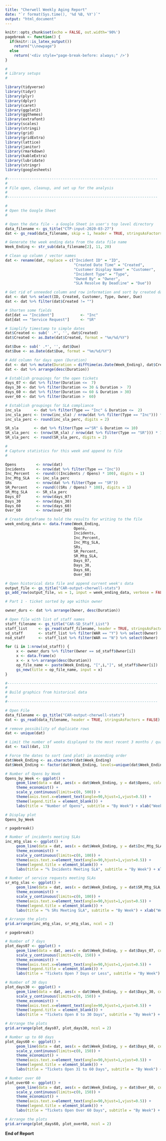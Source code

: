 ```yaml
---
title: "Cherwell Weekly Aging Report"
date: "`r format(Sys.time(), '%d %B, %Y')`" 
output: "html_document"
---
```


```r
knitr::opts_chunk$set(echo = FALSE, out.width='90%')
pagebreak <- function() {
  if(knitr::is_latex_output())
    return("\\newpage")
  else
    return('<div style="page-break-before: always;" />')
}
```


```r
#
# Library setups
#

library(tidyverse)
library(tidyr)
library(plyr)
library(dplyr)
library(caret)
library(ggplot2)
library(ggthemes)
library(extrafont)
library(scales)
library(stringi)
library(grid)
library(gridExtra)
library(lattice)
library(janitor)
library(rmarkdown)
library(kableExtra)
library(lubridate)
library(stringr)
library(googlesheets)

#--------------------------------------------------------------------
#
# File open, cleanup, and set up for the analysis
#
#--------------------------------------------------------------------

#
# Open the Google Sheet
#

# Open the data file - a Google Sheet in user's top level directory
data_filename <- gs_title("CTP-input-2020-03-27")
dat <- gs_read(data_filename, skip = 1, header = TRUE, stringsAsFactors = FALSE)

# Generate the week ending data from the data file name
Week_Ending <- str_sub(data_filename[2], 11, 20)

# Clean up column / vector names
dat <- rename(dat, replace = c("Incident ID" = "ID",
                               "Created Date Time" = "Created",
                               "Customer Display Name" = "Customer",
                               "Incident Type" = "Type",
                               "Owned By" = "Owner",
                               "SLA Resolve By Deadline" = "Due"))

# Get rid of unneeded column and row information and sort by created date
dat <- dat %>% select(ID, Created, Customer, Type, Owner, Due)
dat <- dat %>% filter(dat$Created != "")

# Shorten some fields
dat[dat == "Incident"]            <- "Inc"
dat[dat == "Service Request"]     <- "SR"

# Simplify timestamp to simple dates
dat$Created <- sub(' .*', '', dat$Created)
dat$Created <- as.Date(dat$Created, format = "%m/%d/%Y")

dat$Due <- sub(' .*', '', dat$Due)
dat$Due <- as.Date(dat$Due, format = "%m/%d/%Y")

# Add column for days open (Duration)
dat <- dat %>% mutate(Duration = difftime(as.Date(Week_Ending), dat$Created, units = "days"))
dat <- dat %>% arrange(desc(Duration))

# Establish groupings for the open tickets
days_07 <- dat %>% filter(Duration <=  7) 
days_30 <- dat %>% filter(Duration <= 30 & Duration >  7) 
days_60 <- dat %>% filter(Duration <= 60 & Duration > 30) 
over_60 <- dat %>% filter(Duration >  60) 

# Establish groupings for SLA compliance
inc_sla      <- dat %>% filter(Type == "Inc" & Duration <=  2) 
inc_sla_perc <- (nrow(inc_sla) / nrow(dat %>% filter(Type == "Inc"))) * 100
inc_sla_perc <- round(inc_sla_perc, digits = 2)

SR_sla       <- dat %>% filter(Type =="SR" & Duration <= 10) 
SR_sla_perc  <- (nrow(SR_sla) / nrow(dat %>% filter(Type == "SR"))) * 100
SR_sla_perc  <- round(SR_sla_perc, digits = 2)

#
# Capture statistics for this week and append to file
#

Opens         <- nrow(dat)
Incidents     <- nrow(dat %>% filter(Type == "Inc"))
Inc_Percent   <- round(((Incidents / Opens) * 100), digits = 1)
Inc_Mtg_SLA   <- inc_sla_perc
SRs           <- nrow(dat %>% filter(Type == "SR"))
SR_Percent    <- round(((SRs / Opens) * 100), digits = 1)
SR_Mtg_SLA    <- SR_sla_perc
Days_07       <- nrow(days_07)
Days_30       <- nrow(days_30)
Days_60       <- nrow(days_60)
Over_60       <- nrow(over_60)

# Create dataframe to hold the results for writing to the file
week_ending_data <- data.frame(Week_Ending,
                               Opens,
                               Incidents,
                               Inc_Percent,
                               Inc_Mtg_SLA,
                               SRs,
                               SR_Percent,
                               SR_Mtg_SLA,
                               Days_07,
                               Days_30,
                               Days_60,
                               Over_60)

# Open historical data file and append current week's data
output_file <- gs_title("CAR-output-cherwell-stats")
gs_add_row(output_file, ws = 1, input = week_ending_data, verbose = FALSE)

# Part 1 - ticket sorted by age within owner

owner_durs <- dat %>% arrange(Owner, desc(Duration)) 

# Open file with list of staff names
staff_filename <- gs_title("CAR-SD_Staff_List")
staff_list     <- gs_read(staff_filename, header = TRUE, stringsAsFactors = TRUE)
sd_staff       <- staff_list %>% filter(WAR == "Y") %>% select(Owner)
nsd_staff      <- staff_list %>% filter(WAR == "N") %>% select(Owner)

for (i in 1:nrow(sd_staff)) {
     x <- owner_durs %>% filter(Owner == sd_staff$Owner[i])
     x <- data.frame(x)
     x <- x %>% arrange(desc(Duration))
     op_file_name <- paste(Week_Ending, "[",i,"]", sd_staff$Owner[i])
     gs_new(title = op_file_name, input = x)
}

```

```r

#--------------------------------------------------------------------
#
# Build graphics from historical data
#
#--------------------------------------------------------------------

# Open File
data_filename <- gs_title("CAR-output-cherwell-stats")
dat <- gs_read(data_filename, header = TRUE, stringsAsFactors = FALSE)

# remove possibility of duplicate rows
dat <- unique(dat)

# Limit the number of weeks displayed to the most recent 3 months / quarter
dat <- tail(dat, 13)

# Force the dates to sort (and plot) in ascending order
dat$Week_Ending <- as.character(dat$Week_Ending)
dat$Week_Ending <- factor(dat$Week_Ending, levels=unique(dat$Week_Ending))

# Number of Opens by Week
Opens_by_Week <- ggplot() +
     geom_line(data = dat, aes(x = dat$Week_Ending, y = dat$Opens, color = "Opens", group = 1), size = 1.5) +
     theme_economist() +
     scale_y_continuous(limits=c(0, 500)) +
     theme(axis.text.x=element_text(angle=90,hjust=1,vjust=0.5)) +
     theme(legend.title = element_blank()) +
     labs(title = "Number of Opens", subtitle = "By Week") + xlab("Week") + ylab("Number")

# Display plot
Opens_by_Week
```

`r pagebreak()`

```r
# Number of incidents meeting SLAs
inc_mtg_slas <- ggplot() +
     geom_line(data = dat, aes(x = dat$Week_Ending, y = dat$Inc_Mtg_SLA, color = "SLA %", group = 1), size = 1.5) +
     theme_economist() +
     scale_y_continuous(limits=c(0, 100)) +
     theme(axis.text.x=element_text(angle=90,hjust=1,vjust=0.5)) +
     theme(legend.title = element_blank()) +
     labs(title = "% Incidents Meeting SLA", subtitle = "By Week") + xlab("Week") + ylab("Number")

# Number of service requests meeting SLAs
sr_mtg_slas <- ggplot() +
     geom_line(data = dat, aes(x = dat$Week_Ending, y = dat$SR_Mtg_SLA, color = "SLA %", group = 1), size = 1.5) +
     theme_economist() +
     scale_y_continuous(limits=c(0, 100)) +
     theme(axis.text.x=element_text(angle=90,hjust=1,vjust=0.5)) +
     theme(legend.title = element_blank()) +
     labs(title = "% SRs Meeting SLA", subtitle = "By Week") + xlab("Week") + ylab("Number")

# Arrange the plots
grid.arrange(inc_mtg_slas, sr_mtg_slas, ncol = 2)
```

`r pagebreak()`

```r
# Number of 7 days
plot_days07 <- ggplot() +
     geom_line(data = dat, aes(x = dat$Week_Ending, y = dat$Days_07, color = "Days <= 7", group = 1), size = 1.5) +
     scale_y_continuous(limits=c(0, 150)) +
     theme_economist() +
     theme(axis.text.x=element_text(angle=90,hjust=1,vjust=0.5)) +
     theme(legend.title = element_blank()) +
     labs(title = "Tickets Open 7 Days or Less", subtitle = "By Week") + xlab("Week") + ylab("Number")

# Number of 30 days
plot_days30 <- ggplot() +
     geom_line(data = dat, aes(x = dat$Week_Ending, y = dat$Days_30, color = "Days <= 30", group = 1), size = 1.5) +
     scale_y_continuous(limits=c(0, 150)) +
     theme_economist() +
     theme(axis.text.x=element_text(angle=90,hjust=1,vjust=0.5)) +
     theme(legend.title = element_blank()) +
     labs(title = "Tickets Open 8 to 30 Days", subtitle = "By Week") + xlab("Week") + ylab("Number")

# Arrange the plots
grid.arrange(plot_days07, plot_days30, ncol = 2)
```

```r
# Number up to 60 days
plot_days60 <- ggplot() +
     geom_line(data = dat, aes(x = dat$Week_Ending, y = dat$Days_60, color = "Days <= 60", group = 1), size = 1.5) +
     scale_y_continuous(limits=c(0, 150)) +
     theme_economist() +
     theme(axis.text.x=element_text(angle=90,hjust=1,vjust=0.5)) +
     theme(legend.title = element_blank()) +
     labs(title = "Tickets Open 31 to 60 Days", subtitle = "By Week") + xlab("Week") + ylab("Number")

# Number over 60
plot_over60 <- ggplot() +
     geom_line(data = dat, aes(x = dat$Week_Ending, y = dat$Over_60, color = "Days over 60", group = 1), size = 1.5) +
     scale_y_continuous(limits=c(0, 150)) +
     theme_economist() +
     theme(axis.text.x=element_text(angle=90,hjust=1,vjust=0.5)) +
     theme(legend.title = element_blank()) +
     labs(title = "Tickets Open Over 60 Days", subtitle = "By Week") + xlab("Week") + ylab("Number")

# Arrange the plots
grid.arrange(plot_days60, plot_over60, ncol = 2)
```

**End of Report**
